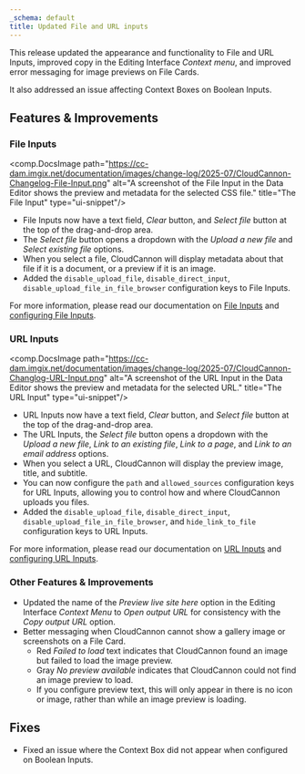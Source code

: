 ```yaml
---
_schema: default
title: Updated File and URL inputs
---
```

This release updated the appearance and functionality to File and URL Inputs, improved copy in the Editing Interface *Context menu*, and improved error messaging for image previews on File Cards.

It also addressed an issue affecting Context Boxes on Boolean Inputs.

## Features & Improvements

### File Inputs

<comp.DocsImage path="https://cc-dam.imgix.net/documentation/images/change-log/2025-07/CloudCannon-Changelog-File-Input.png" alt="A screenshot of the File Input in the Data Editor shows the preview and metadata for the selected CSS file." title="The File Input" type="ui-snippet"/>

* File Inputs now have a text field, *Clear* button, and *Select file* button at the top of the drag-and-drop area.
* The *Select file* button opens a dropdown with the *Upload a new file* and *Select existing file* options.
* When you select a file, CloudCannon will display metadata about that file if it is a document, or a preview if it is an image.
* Added the `disable_upload_file`, `disable_direct_input`, `disable_upload_file_in_file_browser` configuration keys to File Inputs.

For more information, please read our documentation on [File Inputs](/documentation/articles/what-is-a-file-input/) and [configuring File Inputs](/documentation/articles/configure-a-file-input/).

### URL Inputs

<comp.DocsImage path="https://cc-dam.imgix.net/documentation/images/change-log/2025-07/CloudCannon-Changlog-URL-Input.png" alt="A screenshot of the URL Input in the Data Editor shows the preview and metadata for the selected URL." title="The URL Input" type="ui-snippet"/>

* URL Inputs now have a text field, *Clear* button, and *Select file* button at the top of the drag-and-drop area.
* The URL Inputs, the *Select file* button opens a dropdown with the *Upload a new file*, *Link to an existing file*, *Link to a page*, and *Link to an email address* options.
* When you select a URL, CloudCannon will display the preview image, title, and subtitle.
* You can now configure the `path` and `allowed_sources` configuration keys for URL Inputs, allowing you to control how and where CloudCannon uploads you files.
* Added the `disable_upload_file`,  `disable_direct_input`, `disable_upload_file_in_file_browser`, and `hide_link_to_file` configuration keys to URL Inputs.

For more information, please read our documentation on [URL Inputs](/documentation/articles/what-is-a-url-input/) and [configuring URL Inputs](/documentation/articles/configure-a-url-input/).

### Other Features & Improvements

* Updated the name of the *Preview live site here* option in the Editing Interface *Context Menu* to *Open output URL* for consistency with the *Copy output URL* option.
* Better messaging when CloudCannon cannot show a gallery image or screenshots on a File Card.
  * Red *Failed to load* text indicates that CloudCannon found an image but failed to load the image preview.
  * Gray *No preview available* indicates that CloudCannon could not find an image preview to load.
  * If you configure preview text, this will only appear in there is no icon or image, rather than while an image preview is loading.

## Fixes

* Fixed an issue where the Context Box did not appear when configured on Boolean Inputs.
